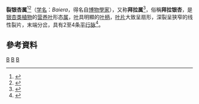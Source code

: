 {{Automatic taxobox
| taxon = Baiera
| fossil_range=[[二疊紀|二疊紀]]至[[白堊紀|白堊紀]]後期，{{fossil range|298.9|94.3}}
| image = [[File:Baiera_gracilis.jpg|260px]]
| image_caption = 纖細裂銀杏 ''Baiera gracilis''
| authority = Braun, 1843 emend. Florin, 1936
| type_species = '''敏氏裂銀杏<br />''Baiera muensteriana'''''<ref>{{cite journal|last1=Bauer|first1=K.|last2=Kustatscher|first2=E.|last3=Krings|first3=M.|year=2013|title=The ginkgophytes from the German Kupferschiefer (Permian), with considerations on the taxonomic history and use of ''Baiera'' and ''Sphenobaiera''|journal=''Bulletin of Geosciences''|volume=88|issue=3|pages=539-556|doi=10.3140/bull.geosci.1394|doi-access=free}}</ref>
| type_species_authority = (Presley) Heer, 1876
| diversity = 至少58個物種<ref>{{cite book|last=Amerom|first=H. W. J. van|year=1999|chapter="''Baiera'' Braun"|title=''Fossilium Catalogus Plantae, pars 100: Gymnospermae (1) (Ginkgophyta et Coniferae)''|publisher=Backhuys|pages=55-66|isbn=90-5782-002-1}}</ref>
}}

'''裂银杏属'''<ref>{{cite journal|author=孔祥海|year=2004|title=福建裸子植物区系研究|journal=武汉植物学研究|volume=22|issue=6|pages=514-522|url=http://www.whzwxyj.cn/CN/article/downloadArticleFile.do?attachType=PDF&id=2355|language=zh-cn}}</ref><ref>{{cite web|url=http://digimuse.nmns.edu.tw/Demo_2011/NewModule.aspx?ObjectId=0b00000180238e68&ParentID=0b00000180238e68&Type=&Part=&Domain=gg&Field=pf&Language=CHI|title=裂銀杏目|website=自然與人文數位博物館|publisher=國立自然科學博物館|language=zh-tw|access-date=2022-06-13}}</ref>（[[学名|学名]]：''Baiera''，得名自[[博物學家|博物學家]]{{le|約翰·拜爾|Johann Jacob Baier}}），又称'''拜拉属'''<ref>{{cite journal|last1=Wu|first1=X.-W.|last2=Zhou|first2=Z.-Y.|last3=Wang|first3=Y.-D.|year=2007|title=Nomenclatural notes on some Ginkgoalean fossil plants from China|journal=''Acta Phytotaxonomica Sinica''|volume=45|issue=6|pages=880-883|doi=10.1360/aps07015|url=https://www.researchgate.net/publication/240818832_Nomenclatural_notes_on_some_Ginkgoalean_fossil_plants_from_China}}</ref>，俗稱'''拜拉银杏'''，是[[银杏目|银杏类]][[植物|植物]]的[[营养器官|营养叶]]形态[[属|属]]，[[叶|叶]]具明顯的[[叶柄|叶柄]]，[[叶片|叶片]]大致呈扇形，深裂呈狭窄的线性裂片，末端分岔，具有2至4条[[叶脉|平行脉]]<ref>{{cite journal|last1=Pott|first1=C.|last2=Burgh|first2=J. van der|last3=Konijnenburg-van Cittert|first3=J. H .A.|year=2016|title=New Ginkgophytes from the Upper Triassic–Lower Cretaceous of Spitsbergen and Edgeøya (Svalbard, Arctic Norway): The History of Ginkgoales on Svalbard|journal=''International Journal of Plant Sciences''|volume=177|issue=2|pages=175-197|doi=10.1086/684194|url=https://www.researchgate.net/publication/289571658_New_Ginkgophytes_from_the_Upper_Triassic-Lower_Cretaceous_of_Spitsbergen_and_Edgeoya_Svalbard_Arctic_Norway_The_History_of_Ginkgoales_on_Svalbard}}</ref>。

== 參考資料 ==
{{reflist}}
{{Taxonbar|from=Q11077339}}

[[Category:银杏目|B]]
[[Category:化石|B]]
[[Category:古植物|B]]